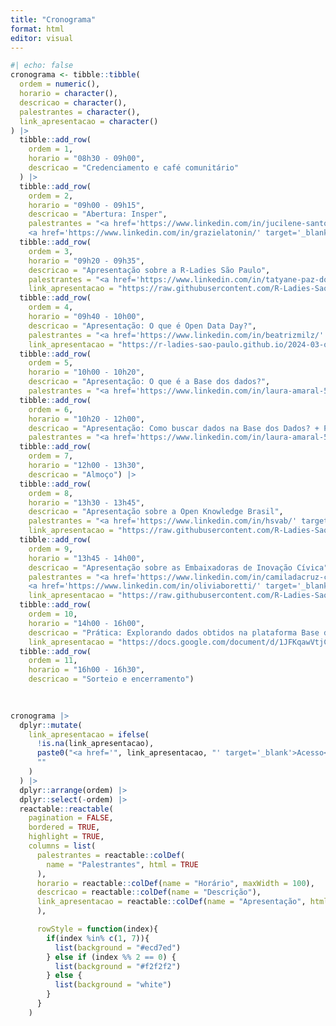 ```yaml
---
title: "Cronograma"
format: html
editor: visual
---
```


```r
#| echo: false
cronograma <- tibble::tibble(
  ordem = numeric(),
  horario = character(),
  descricao = character(),
  palestrantes = character(),
  link_apresentacao = character()
) |> 
  tibble::add_row(
    ordem = 1,
    horario = "08h30 - 09h00",
    descricao = "Credenciamento e café comunitário"
  ) |> 
  tibble::add_row(
    ordem = 2,
    horario = "09h00 - 09h15",
    descricao = "Abertura: Insper",
    palestrantes = "<a href='https://www.linkedin.com/in/jucilene-santos-82518524/' target='_blank'>Jucilene Lopes</a> (<a href='https://www.insper.edu.br/pesquisa-e-conhecimento/centro-de-ciencia-de-dados/' target='_blank'>Centro de Ciência de Dados do Insper (CCD)</a>) <br><br>
    <a href='https://www.linkedin.com/in/grazielatonin/' target='_blank'>Graziela Tonin</a> (<a href='https://www.insper.edu.br/noticias/graziela-tonin-assume-lideranca-do-women-in-tech/ target='_blank'>Women in Tech</a>)") |> 
  tibble::add_row(
    ordem = 3,
    horario = "09h20 - 09h35",
    descricao = "Apresentação sobre a R-Ladies São Paulo",
    palestrantes = "<a href='https://www.linkedin.com/in/tatyane-paz-dominguez-264224213/' target='_blank'>Tatyane Paz Dominguez</a> (<a href='https://rladies-sp.org/' target='_blank'>R-Ladies São Paulo</a> +  <a href='https://www.iag.usp.br/' target='_blank'>IAG/USP</a>)",
    link_apresentacao = "https://raw.githubusercontent.com/R-Ladies-Sao-Paulo/2024-03-open-data-day/main/apresentacoes/rladies.pdf") |> 
  tibble::add_row(
    ordem = 4,
    horario = "09h40 - 10h00",
    descricao = "Apresentação: O que é Open Data Day?",
    palestrantes = "<a href='https://www.linkedin.com/in/beatrizmilz/' target='_blank'>Beatriz Milz</a> (<a href='https://rladies-sp.org/' target='_blank'>R-Ladies São Paulo</a> +  <a href='https://embaixadoras.ok.org.br/' target='_blank'>Embaixadoras</a>)",
    link_apresentacao = "https://r-ladies-sao-paulo.github.io/2024-03-open-data-day/slide-open-data-day.html") |> 
  tibble::add_row(
    ordem = 5,
    horario = "10h00 - 10h20",
    descricao = "Apresentação: O que é a Base dos dados?",
    palestrantes = "<a href='https://www.linkedin.com/in/laura-amaral-574b73121/' target='_blank'>Laura Amaral</a> (<a href='https://basedosdados.org/' target='_blank'>Base dos Dados</a>)") |> 
  tibble::add_row(
    ordem = 6,
    horario = "10h20 - 12h00",
    descricao = "Apresentação: Como buscar dados na Base dos Dados? + Prática com R",
    palestrantes = "<a href='https://www.linkedin.com/in/laura-amaral-574b73121/' target='_blank'>Laura Amaral</a> (<a href='https://basedosdados.org/' target='_blank'>Base dos Dados</a>)") |> 
  tibble::add_row(
    ordem = 7,
    horario = "12h00 - 13h30",
    descricao = "Almoço") |>
  tibble::add_row(
    ordem = 8,
    horario = "13h30 - 13h45",
    descricao = "Apresentação sobre a Open Knowledge Brasil",
    palestrantes = "<a href='https://www.linkedin.com/in/hsvab/' target='_blank'>Haydee Svab</a> (<a href='https://www.ok.org.br/' target='_blank'>Open Knowledge Brasil</a> + <a href='https://rladies-sp.org/' target='_blank'>R-Ladies São Paulo</a>)",
    link_apresentacao = "https://raw.githubusercontent.com/R-Ladies-Sao-Paulo/2024-03-open-data-day/main/apresentacoes/okbr.pdf") |> 
  tibble::add_row(
    ordem = 9,
    horario = "13h45 - 14h00",
    descricao = "Apresentação sobre as Embaixadoras de Inovação Cívica",
    palestrantes = "<a href='https://www.linkedin.com/in/camiladacruz-cs/' target='_blank'>Camila da Cruz S. de Souza</a>  (<a href='https://embaixadoras.ok.org.br/' target='_blank'>Embaixadoras</a>) <br><br>
    <a href='https://www.linkedin.com/in/oliviaboretti/' target='_blank'>Olivia Boretti</a> (<a href='https://embaixadoras.ok.org.br/' target='_blank'>Embaixadoras</a>)",
    link_apresentacao = "https://raw.githubusercontent.com/R-Ladies-Sao-Paulo/2024-03-open-data-day/main/apresentacoes/embaixadoras.pdf") |> 
  tibble::add_row(
    ordem = 10,
    horario = "14h00 - 16h00",
    descricao = "Prática: Explorando dados obtidos na plataforma Base dos Dados",
    link_apresentacao = "https://docs.google.com/document/d/1JFKqawVtjCkblMz-i5ZAmwcWwEFsWPuqO6GDjek4RSs/edit?usp=sharing") |> 
  tibble::add_row(
    ordem = 11,
    horario = "16h00 - 16h30",
    descricao = "Sorteio e encerramento") 
    
  

cronograma |> 
  dplyr::mutate(
    link_apresentacao = ifelse(
      !is.na(link_apresentacao),
      paste0("<a href='", link_apresentacao, "' target='_blank'>Acesso</a>"),
      ""
    )
  ) |> 
  dplyr::arrange(ordem) |> 
  dplyr::select(-ordem) |> 
  reactable::reactable(
    pagination = FALSE,
    bordered = TRUE,
    highlight = TRUE,
    columns = list(
      palestrantes = reactable::colDef(
        name = "Palestrantes", html = TRUE
      ),
      horario = reactable::colDef(name = "Horário", maxWidth = 100), 
      descricao = reactable::colDef(name = "Descrição"),
      link_apresentacao = reactable::colDef(name = "Apresentação", html = TRUE, maxWidth = 140, align = "center")
      ),

      rowStyle = function(index){
        if(index %in% c(1, 7)){
          list(background = "#ecd7ed")
        } else if (index %% 2 == 0) {
          list(background = "#f2f2f2")
        } else {
          list(background = "white")
        }
      }
    )
```
